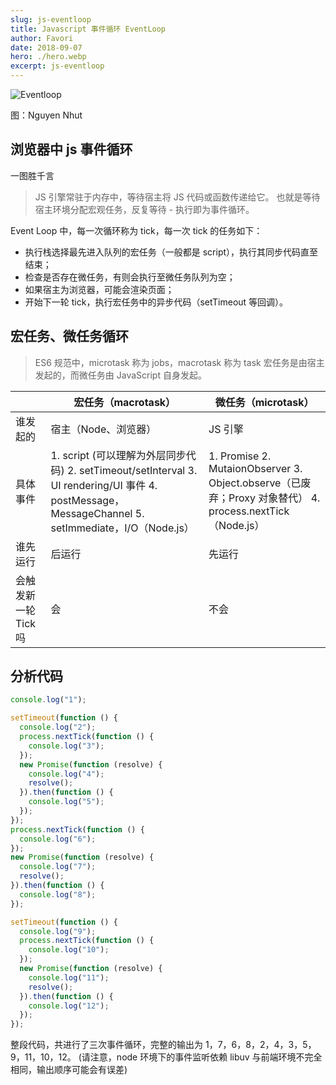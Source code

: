 ```yaml
---
slug: js-eventloop
title: Javascript 事件循环 EventLoop
author: Favori
date: 2018-09-07
hero: ./hero.webp
excerpt: js-eventloop
---
```


![Eventloop](./hero.webp)



<div className={"img-desc"}>图：Nguyen Nhut</div>


## 浏览器中 js 事件循环

一图胜千言

<div className="art-container">
  <Draw name="eventloop" />
</div>

> JS 引擎常驻于内存中，等待宿主将 JS 代码或函数传递给它。
> 也就是等待宿主环境分配宏观任务，反复等待 - 执行即为事件循环。

Event Loop 中，每一次循环称为 tick，每一次 tick 的任务如下：

- 执行栈选择最先进入队列的宏任务（一般都是 script），执行其同步代码直至结束；
- 检查是否存在微任务，有则会执行至微任务队列为空；
- 如果宿主为浏览器，可能会渲染页面；
- 开始下一轮 tick，执行宏任务中的异步代码（setTimeout 等回调）。

## 宏任务、微任务循环

> ES6 规范中，microtask 称为 jobs，macrotask 称为 task
> 宏任务是由宿主发起的，而微任务由 JavaScript 自身发起。

|                      | 宏任务（macrotask）                                                                                                                                 | 微任务（microtask）                                                                                      |
| -------------------- | --------------------------------------------------------------------------------------------------------------------------------------------------- | -------------------------------------------------------------------------------------------------------- |
| 谁发起的             | 宿主（Node、浏览器）                                                                                                                                | JS 引擎                                                                                                  |
| 具体事件             | 1. script (可以理解为外层同步代码) 2. setTimeout/setInterval 3. UI rendering/UI 事件 4. postMessage，MessageChannel 5. setImmediate，I/O（Node.js） | 1. Promise 2. MutaionObserver 3. Object.observe（已废弃；Proxy 对象替代） 4. process.nextTick（Node.js） |
| 谁先运行             | 后运行                                                                                                                                              | 先运行                                                                                                   |
| 会触发新一轮 Tick 吗 | 会                                                                                                                                                  | 不会                                                                                                     |

<div className="art-container">
  <Draw name="eventloop1" />
</div>

## 分析代码

```js
console.log("1");

setTimeout(function () {
  console.log("2");
  process.nextTick(function () {
    console.log("3");
  });
  new Promise(function (resolve) {
    console.log("4");
    resolve();
  }).then(function () {
    console.log("5");
  });
});
process.nextTick(function () {
  console.log("6");
});
new Promise(function (resolve) {
  console.log("7");
  resolve();
}).then(function () {
  console.log("8");
});

setTimeout(function () {
  console.log("9");
  process.nextTick(function () {
    console.log("10");
  });
  new Promise(function (resolve) {
    console.log("11");
    resolve();
  }).then(function () {
    console.log("12");
  });
});
```

整段代码，共进行了三次事件循环，完整的输出为 1，7，6，8，2，4，3，5，9，11，10，12。 (请注意，node 环境下的事件监听依赖 libuv 与前端环境不完全相同，输出顺序可能会有误差)
